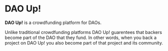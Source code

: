 # DAO Up!

**DAO Up!** is a crowdfunding platform for DAOs.

Unlike traditional crowdfunding platforms DAO Up! guarentees that
backers become part of the DAO that they fund. In other words, when
you back a project on DAO Up! you also become part of that project and
its community.
